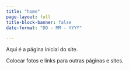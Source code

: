 ```yaml
---
title: "home"
page-layout: full
title-block-banner: false
date-format: "DD - MM - YYYY"

---
```


Aqui é a página inicial do site.

Colocar fotos e links para outras páginas e sites.